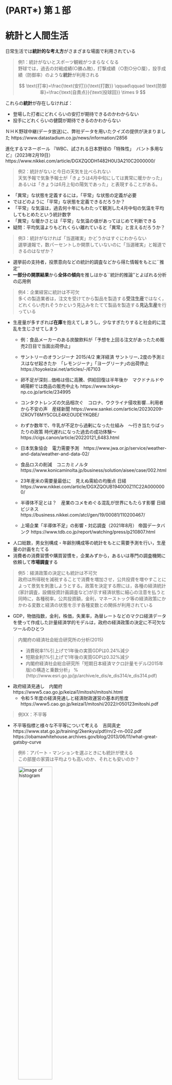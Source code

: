 # (PART\*) 第１部

# 統計と人間生活

日常生活では**統計的な考え方**がさまざまな場面で利用されている


> 例1：統計がないとスポーツ観戦がつまらなくなる<br>
> 野球では，過去の対戦成績(○勝△敗)，打撃成績（○割○分○厘），投手成績（防御率）のような**統計**が利用される
>
$$
\text{打率}=\frac{\text{安打}}{\text{打数}} \qquad\qquad
\text{防御率}=\frac{\text{自責点}}{\text{投球回}} \times 9
$$

これらの**統計**が存在しなければ：<br>

*  登場した打者にどれくらいの安打が期待できるのかわからない
*  投手にどれくらいの健闘が期待できるのかわからない

ＮＨＫ野球中継(データ放送)に、弊社データを用いたクイズの提供が決まりました
https://www.datastadium.co.jp/news/information/2856

進化するマネーボール 『WBC、試される日本野球の「特殊性」　バント多用など』（2023年2月19日）
https://www.nikkei.com/article/DGXZQODH1482H0U3A210C2000000/


>例2：統計がないと今日の天気を比べられない<br>
>天気予報で気象予報士が「きょうは4月中旬にしては異常に暖かかった」あるいは「きょうは6月上旬の陽気であった」と表現することがある。

* 「異常」な状態を定義するには，「平常」な状態の定義が必要
*  ではどのように「平常」な状態を定義できるだろうか？
* 「平常」な気温は，過去何十年にもわたって観測した4月中旬の気温を平均してもとめた\underline{平均気温}という統計数字
* 「異常」な暖かさとは「平常」な気温の値があってはじめて判断できる
*  疑問：平均気温よりもどれくらい離れていると「異常」と言えるだろうか？


> 例3：統計がなければ「当選確実」かどうかはすぐにわからない<br>
選挙速報で，数パーセントしか開票していないのに「当選確実」と報道できるのはなぜか？

*   選挙前の支持者，投票意向などの統計的調査などから得た情報をもとに``推定''
*   **一部分の開票結果**から**全体の傾向**を推しはかる``統計的推論''とよばれる分析の応用例


> 例4：企業経営に統計は不可欠 <br>
多くの製造業者は，注文を受けてから製品を製造する**受注生産**ではなく，どれくらい売れそうかという見込みをたてて製品を製造する**見込生産**を行っている

*  生産量が多すぎれば**在庫**を抱えてしまうし，少なすぎたりすると社会的に混乱を生じさせてしまう
    *   例：食品メーカーのある炭酸飲料が「予想を上回る注文があったため販売2日目で当面出荷停止」
    *   サントリーのオランジーナ 2015/4/2
    東洋経済 サントリー､2度の予測ミスはなぜ起きたか　｢レモンジーナ｣「ヨーグリーナ｣の出荷停止
    https://toyokeizai.net/articles/-/67103

    *   卵不足が深刻…価格は倍に高騰、供給回復は半年後か　マクドナルドや崎陽軒では商品の販売中止も
    https://www.tokyo-np.co.jp/article/234995
    
    *   コンタクトレンズの欠品相次ぐ　コロナ、ウクライナ侵攻影響…利用者から不安の声　産経新聞
    https://www.sankei.com/article/20230209-IZROVT6MY5CGLE4KEOUDEYKQBE/
    *   わずか数年で、牛乳が不足から過剰になった仕組み　〜行き当たりばったりの政策 時代遅れになった過去の成功体験～
    https://cigs.canon/article/20220121_6483.html
    *   日本気象協会　電力需要予測　https://www.jwa.or.jp/service/weather-and-data/weather-and-data-02/    
    
    *   食品ロスの削減　コニカミノルタ　https://www.konicaminolta.jp/business/solution/aisee/case/002.html
    
    *   23年産米の需要量最低に　見えぬ需給の均衡点
 日経　https://www.nikkei.com/article/DGXZQOUB1940O0Z11C22A0000000/
    *   半導体不足とは？　産業のコメをめぐる混乱が世界にもたらす影響 日経ビジネス　https://business.nikkei.com/atcl/gen/19/00081/110200467/
    *   上場企業「半導体不足」の影響・対応調査（2021年8月） 帝国データバンク https://www.tdb.co.jp/report/watching/press/p210807.html
    
*  人口総数，男女別構成・年齢別構成等の統計をもとに需要予測を行い，生産量の計画をたてる
*  消費者の消費習慣や購買習慣を，企業みずから，あるいは専門の調査機関に依頼して**市場調査**する



> 例5：経済政策の決定にも統計は不可欠 <br>
政府は所得税を減税することで消費を増加させ，公共投資を増やすことによって景気を刺激しようとする。政策を決定する際には，各種の経済統計(家計調査，設備投資計画調査など)が示す経済状態に細心の注意を払うと同時に，各種税率，公共投資額，金利，マネーストック等の経済政策にかかわる変数と経済の状態を示す各種変数との関係が利用されている

*   GDP，物価指数，金利，株価，失業率，為替レートなどのマクロ経済データを使って作成した計量経済学的モデルは，政府の経済政策の決定に不可欠なツールのひとつ

> 内閣府の経済社会総合研究所の分析(2015)
>
*   消費税率1\%引上げで1年後の実質GDPは0.24\%減少
*   短期金利1\%引上げで1年後の実質GDPは0.32\%減少
*   内閣府経済社会総合研究所「短期日本経済マクロ計量モデル(2015年版)の構造と乗数分析」
%(http://www.esri.go.jp/jp/archive/e\_dis/e\_dis314/e\_dis314.pdf)

*   政府経済見通し　内閣府　https://www5.cao.go.jp/keizai1/mitoshi/mitoshi.html
    *   令和５年度の経済見通しと経済財政運営の基本的態度 https://www5.cao.go.jp/keizai1/mitoshi/2022/r050123mitoshi.pdf



> 例XX：不平等 <br>

*   不平等指標と様々な不平等について考える　吉岡真史　https://www.stat.go.jp/training/2kenkyu/pdf/rn/2-rn-002.pdf
https://obamawhitehouse.archives.gov/blog/2013/06/11/what-great-gatsby-curve

> 例6：アパート・マンションを選ぶときにも統計が使える <br>
> この部屋の家賃は平均よりも高いのか、それとも安いのか？

![image of histogram](images/lec01/fig_kichi_1room_example.png){width=50%}



## 統計とは

> 統計とは<br>
統計とは，ある特定の集団について，それを構成するものの特定の性質に注目して観察し，その集団全体の特徴を数量的に表現しようとするもの

*   **記述統計**：複数の者，あるいは複数の時点で示した数字を集約整理し，その集団全体の**特徴を示そうとする**もの
*   **推測統計**：一部から全体の**特徴を推測・予測する**こと


> 質問<br>
> 先述の例を分類してみましょう
>
| |テーマ|種類|
|:-:|:-:|:-:|
|例1|スポーツ観戦|データの要約(平均的傾向)，記述|
|例2|異常な天気  |データの要約(ちらばり具合) |
|例3|選挙速報    |予測，推定 |
|例4|見込み生産  |予測，推定 |
|例5|経済政策    |記述，推定 |

